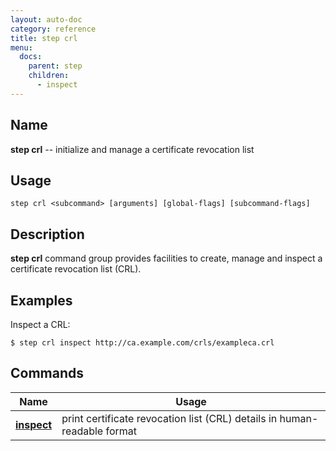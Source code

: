 ```yaml
---
layout: auto-doc
category: reference
title: step crl
menu:
  docs:
    parent: step
    children:
      - inspect
---
```


## Name
**step crl** -- initialize and manage a certificate revocation list

## Usage

```raw
step crl <subcommand> [arguments] [global-flags] [subcommand-flags]
```

## Description

**step crl** command group provides facilities to create, manage and inspect a
certificate revocation list (CRL).

## Examples

Inspect a CRL:
```shell
$ step crl inspect http://ca.example.com/crls/exampleca.crl
```

## Commands


| Name | Usage |
|---|---|
| **[inspect](inspect/)** | print certificate revocation list (CRL) details in human-readable format |

